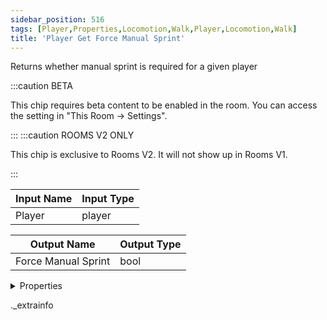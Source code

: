 ```yaml
---
sidebar_position: 516
tags: [Player,Properties,Locomotion,Walk,Player,Locomotion,Walk]
title: 'Player Get Force Manual Sprint'
---
```


Returns whether manual sprint is required for a given player

:::caution BETA

This chip requires beta content to be enabled in the room. You can access the setting in "This Room -> Settings".

:::
:::caution ROOMS V2 ONLY

This chip is exclusive to Rooms V2. It will not show up in Rooms V1.

:::


<IChip uuid="7b099bfd-965c-4d78-9e7b-59114bf64dbb" />

| Input Name | Input Type |
|-----------|-----------|
| Player | player |

| Output Name | Output Type |
|-----------|-----------|
| Force Manual Sprint | bool |


<details>
  <summary>Properties</summary>
  <div>
    <div>
    <table>
      <thead>
        <tr>
          <th>Room availability:</th>
          <th>Rooms V2 only</th>
        </tr>
        <tr>
          <th>Is beta required?</th>
          <th>Yes</th>
        </tr>
        <tr>
          <th>Is this chip a trolling risk?</th>
          <th>No</th>
        </tr>
        <tr>
          <th>Is this chip a role assignment risk?</th>
          <th>No</th>
        </tr>
        <tr>
          <th>Chip UUID</th>
          <th>7b099bfd-965c-4d78-9e7b-59114bf64dbb</th>
        </tr>
      </thead>
    </table>
    </div>
  </div>
</details>

._extrainfo